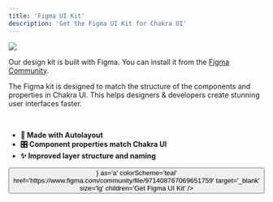 ```yaml
---
title: 'Figma UI Kit'
description: 'Get the Figma UI Kit for Chakra UI'
---
```


<Image src='/figma/ui-kit.png' ratio={1.6} />

Our design kit is built with Figma. You can install it from the
[Figma Community](https://www.figma.com/community/file/971408767069651759).

The Figma kit is designed to match the structure of the components and
properties in Chakra UI. This helps designers & developers create stunning user
interfaces faster.

<br />

- **🧩 Made with Autolayout**
- **🎛 Component properties match Chakra UI**
- **✨ Improved layer structure and naming**

<Box my='8'>
  <Button
    leftIcon={<FiFigma />}
    as='a'
    colorScheme='teal'
    href='https://www.figma.com/community/file/971408767069651759'
    target='_blank'
    size='lg'
    children='Get Figma UI Kit'
  />
</Box>
